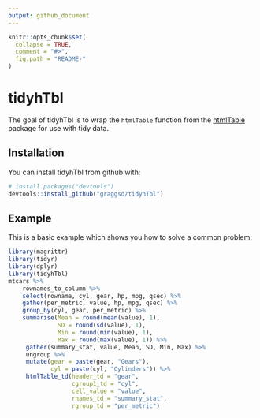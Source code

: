 ```yaml
---
output: github_document
---
```


<!-- README.md is generated from README.Rmd. Please edit that file -->

```r
knitr::opts_chunk$set(
  collapse = TRUE,
  comment = "#>",
  fig.path = "README-"
)
```

# tidyhTbl

The goal of tidyhTbl is to wrap the `htmlTable` function from the 
[htmlTable](https://cran.r-project.org/web/packages/htmlTable/index.html)
package for use with tidy data.

## Installation

You can install tidyhTbl from github with:

```r
# install.packages("devtools")
devtools::install_github("graggsd/tidyhTbl")
```

## Example

This is a basic example which shows you how to solve a common problem:

```r
library(magrittr)
library(tidyr)
library(dplyr)
library(tidyhTbl)
mtcars %>%
    rownames_to_column %>%
    select(rowname, cyl, gear, hp, mpg, qsec) %>%
    gather(per_metric, value, hp, mpg, qsec) %>%
    group_by(cyl, gear, per_metric) %>%
    summarise(Mean = round(mean(value), 1),
              SD = round(sd(value), 1),
              Min = round(min(value), 1),
              Max = round(max(value), 1)) %>%
     gather(summary_stat, value, Mean, SD, Min, Max) %>%
     ungroup %>%
     mutate(gear = paste(gear, "Gears"),
            cyl = paste(cyl, "Cylinders")) %>%
     htmlTable_td(header_td = "gear",
                  cgroup1_td = "cyl",
                  cell_value = "value",
                  rnames_td = "summary_stat",
                  rgroup_td = "per_metric")
```
